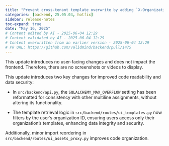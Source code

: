 ```yaml
---
title: "Prevent cross-tenant template overwrite by adding `X-Organization-Id` check (#1475)"
categories: [backend, 25.05.04, hotfix]
sidebar: release-notes
toc-expand: true
date: "May 16, 2025"
# Content edited by AI - 2025-06-04 12:29
# Content validated by AI - 2025-06-04 12:29
# Content overwritten from an earlier version - 2025-06-04 12:29
# PR URL: https://github.com/validmind/backend/pull/1475
---
```


This update introduces no user-facing changes and does not impact the frontend. Therefore, there are no screenshots or videos to display.

This update introduces two key changes for improved code readability and data security:

- In `src/backend/api.py`, the `SQLALCHEMY_MAX_OVERFLOW` setting has been reformatted for consistency with other multiline assignments, without altering its functionality.

- The template retrieval logic in `src/backend/routes/ui_templates.py` now filters by the user's organization ID, ensuring users access only their organization's templates, enhancing data integrity and security.

Additionally, minor import reordering in `src/backend/routes/ui_assets_proxy.py` improves code organization.